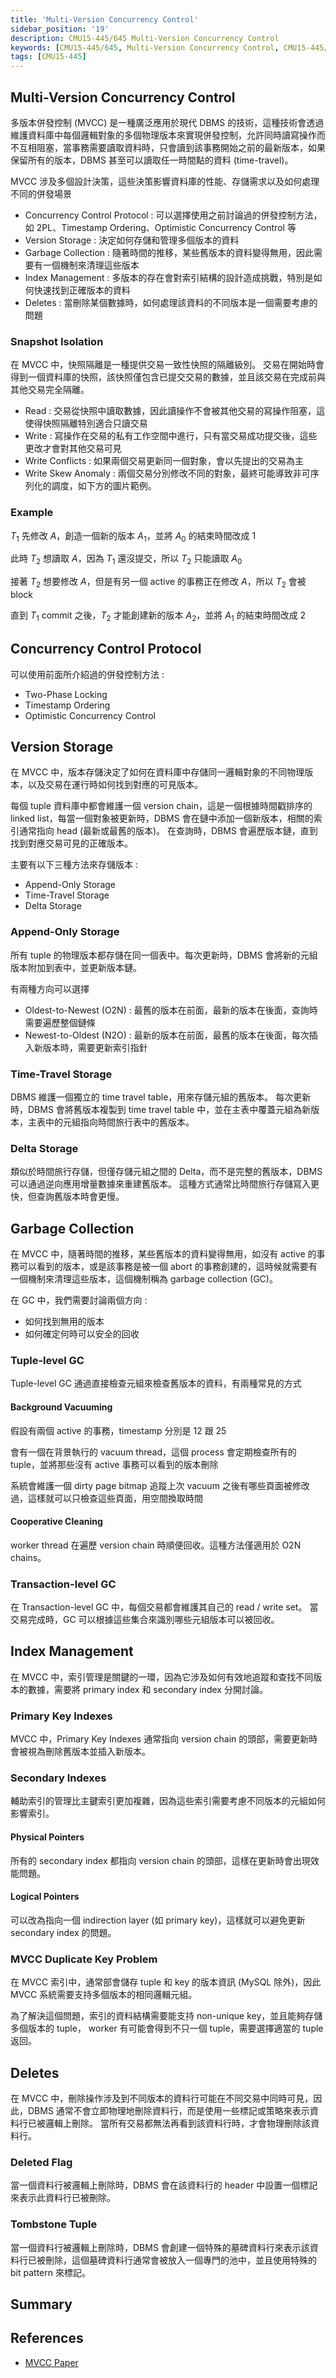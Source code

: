 ```yaml
---
title: 'Multi-Version Concurrency Control'
sidebar_position: '19'
description: CMU15-445/645 Multi-Version Concurrency Control
keywords: [CMU15-445/645, Multi-Version Concurrency Control, CMU15-445/645 筆記]
tags: [CMU15-445]
---
```


<head>
  <title>CMU 15-445 Multi-Version Concurrency Control</title>
</head>

## Multi-Version Concurrency Control

多版本併發控制 (MVCC) 是一種廣泛應用於現代 DBMS 的技術，這種技術會透過維護資料庫中每個邏輯對象的多個物理版本來實現併發控制，允許同時讀寫操作而不互相阻塞，當事務需要讀取資料時，只會讀到該事務開始之前的最新版本，如果保留所有的版本，DBMS 甚至可以讀取任一時間點的資料 (time-travel)。

MVCC 涉及多個設計決策，這些決策影響資料庫的性能、存儲需求以及如何處理不同的併發場景

- Concurrency Control Protocol : 可以選擇使用之前討論過的併發控制方法，如 2PL、Timestamp Ordering、Optimistic Concurrency Control 等
- Version Storage : 決定如何存儲和管理多個版本的資料
- Garbage Collection : 隨著時間的推移，某些舊版本的資料變得無用，因此需要有一個機制來清理這些版本
- Index Management : 多版本的存在會對索引結構的設計造成挑戰，特別是如何快速找到正確版本的資料
- Deletes : 當刪除某個數據時，如何處理該資料的不同版本是一個需要考慮的問題

### Snapshot Isolation

在 MVCC 中，快照隔離是一種提供交易一致性快照的隔離級別。
交易在開始時會得到一個資料庫的快照，該快照僅包含已提交交易的數據，並且該交易在完成前與其他交易完全隔離。

- Read : 交易從快照中讀取數據，因此讀操作不會被其他交易的寫操作阻塞，這使得快照隔離特別適合只讀交易
- Write : 寫操作在交易的私有工作空間中進行，只有當交易成功提交後，這些更改才會對其他交易可見
- Write Conflicts : 如果兩個交易更新同一個對象，會以先提出的交易為主
- Write Skew Anomaly : 兩個交易分別修改不同的對象，最終可能導致非可序列化的調度，如下方的圖片範例。

<ImageModal src="/img/cmu15-445/c19/image-4.webp" caption="Write Skew Anomaly" />

### Example

$T_1$ 先修改 $A$，創造一個新的版本 $A_1$，並將 $A_0$ 的結束時間改成 1

<ImageModal src="/img/cmu15-445/c19/image.webp" caption="MVCC Example" />

此時 $T_2$ 想讀取 $A$，因為 $T_1$ 還沒提交，所以 $T_2$ 只能讀取 $A_0$

<ImageModal src="/img/cmu15-445/c19/image-1.webp" caption="MVCC Example" />

接著 $T_2$ 想要修改 $A$，但是有另一個 active 的事務正在修改 $A$，所以 $T_2$ 會被 block

<ImageModal src="/img/cmu15-445/c19/image-2.webp" caption="MVCC Example" />

直到 $T_1$ commit 之後，$T_2$ 才能創建新的版本 $A_2$，並將 $A_1$ 的結束時間改成 2

<ImageModal src="/img/cmu15-445/c19/image-3.webp" caption="MVCC Example" />

## Concurrency Control Protocol

可以使用前面所介紹過的併發控制方法 :

- Two-Phase Locking
- Timestamp Ordering
- Optimistic Concurrency Control

## Version Storage

在 MVCC 中，版本存儲決定了如何在資料庫中存儲同一邏輯對象的不同物理版本，以及交易在運行時如何找到對應的可見版本。

每個 tuple 資料庫中都會維護一個 version chain，這是一個根據時間戳排序的 linked list，每當一個對象被更新時，DBMS 會在鏈中添加一個新版本，相關的索引通常指向 head (最新或最舊的版本)。
在查詢時，DBMS 會遍歷版本鏈，直到找到對應交易可見的正確版本。

主要有以下三種方法來存儲版本 :

- Append-Only Storage
- Time-Travel Storage
- Delta Storage

### Append-Only Storage

所有 tuple 的物理版本都存儲在同一個表中。每次更新時，DBMS 會將新的元組版本附加到表中，並更新版本鏈。

有兩種方向可以選擇

- Oldest-to-Newest (O2N) : 最舊的版本在前面，最新的版本在後面，查詢時需要遍歷整個鏈條
- Newest-to-Oldest (N2O) : 最新的版本在前面，最舊的版本在後面，每次插入新版本時，需要更新索引指針

<ImageModal src="/img/cmu15-445/c19/image-5.webp" caption="Append-Only Storage" />

### Time-Travel Storage

DBMS 維護一個獨立的 time travel table，用來存儲元組的舊版本。
每次更新時，DBMS 會將舊版本複製到 time travel table 中，並在主表中覆蓋元組為新版本，主表中的元組指向時間旅行表中的舊版本。

<ImageModal src="/img/cmu15-445/c19/image-6.webp" caption="Time-Travel Storage" />

### Delta Storage

類似於時間旅行存儲，但僅存儲元組之間的 Delta，而不是完整的舊版本，DBMS 可以通過逆向應用增量數據來重建舊版本。
這種方式通常比時間旅行存儲寫入更快，但查詢舊版本時會更慢。

<ImageModal src="/img/cmu15-445/c19/image-7.webp" caption="Delta Storage" />

## Garbage Collection

在 MVCC 中，隨著時間的推移，某些舊版本的資料變得無用，如沒有 active 的事務可以看到的版本，或是該事務是被一個 abort 的事務創建的，這時候就需要有一個機制來清理這些版本，這個機制稱為 garbage collection (GC)。

在 GC 中，我們需要討論兩個方向 :

- 如何找到無用的版本
- 如何確定何時可以安全的回收

### Tuple-level GC

Tuple-level GC 通過直接檢查元組來檢查舊版本的資料，有兩種常見的方式

#### Background Vacuuming

假設有兩個 active 的事務，timestamp 分別是 12 跟 25

會有一個在背景執行的 vacuum thread，這個 process 會定期檢查所有的 tuple，並將那些沒有 active 事務可以看到的版本刪除

<ImageModal src="/img/cmu15-445/c19/image-9.webp" caption="Background Vacuuming" />

系統會維護一個 dirty page bitmap 追蹤上次 vacuum 之後有哪些頁面被修改過，這樣就可以只檢查這些頁面，用空間換取時間

<ImageModal src="/img/cmu15-445/c19/image-10.webp" caption="Background Vacuuming" />

#### Cooperative Cleaning

worker thread 在遍歷 version chain 時順便回收。這種方法僅適用於 O2N chains。

<ImageModal src="/img/cmu15-445/c19/image-11.webp" caption="Cooperative Cleaning" />

### Transaction-level GC

在 Transaction-level GC 中，每個交易都會維護其自己的 read / write set。
當交易完成時，GC 可以根據這些集合來識別哪些元組版本可以被回收。

<ImageModal src="/img/cmu15-445/c19/image-12.webp" caption="Transaction-level GC" />

## Index Management

在 MVCC 中，索引管理是關鍵的一環，因為它涉及如何有效地追蹤和查找不同版本的數據，需要將 primary index 和 secondary index 分開討論。

### Primary Key Indexes

MVCC 中，Primary Key Indexes 通常指向 version chain 的頭部，需要更新時會被視為刪除舊版本並插入新版本。

### Secondary Indexes

輔助索引的管理比主鍵索引更加複雜，因為這些索引需要考慮不同版本的元組如何影響索引。

#### Physical Pointers

所有的 secondary index 都指向 version chain 的頭部，這樣在更新時會出現效能問題。

<ImageModal src="/img/cmu15-445/c19/image-13.webp" caption="Physical Pointers" />

#### Logical Pointers

可以改為指向一個 indirection layer (如 primary key)，這樣就可以避免更新 secondary index 的問題。

<ImageModal src="/img/cmu15-445/c19/image-14.webp" caption="Logical Pointers" />
<ImageModal src="/img/cmu15-445/c19/image-15.webp" caption="Logical Pointers" />

### MVCC Duplicate Key Problem

在 MVCC 索引中，通常部會儲存 tuple 和 key 的版本資訊 (MySQL 除外)，因此 MVCC 系統需要支持多個版本的相同邏輯元組。

<ImageModal src="/img/cmu15-445/c19/image-16.webp" caption="MVCC Duplicate Key Problem" />

為了解決這個問題，索引的資料結構需要能支持 non-unique key，並且能夠存儲多個版本的 tuple，
worker 有可能會得到不只一個 tuple，需要選擇適當的 tuple 返回。

## Deletes

在 MVCC 中，刪除操作涉及到不同版本的資料行可能在不同交易中同時可見，因此，DBMS 通常不會立即物理地刪除資料行，而是使用一些標記或策略來表示資料行已被邏輯上刪除。
當所有交易都無法再看到該資料行時，才會物理刪除該資料行。

### Deleted Flag

當一個資料行被邏輯上刪除時，DBMS 會在該資料行的 header 中設置一個標記來表示此資料行已被刪除。

### Tombstone Tuple

當一個資料行被邏輯上刪除時，DBMS 會創建一個特殊的墓碑資料行來表示該資料行已被刪除，這個墓碑資料行通常會被放入一個專門的池中，並且使用特殊的 bit pattern 來標記。

## Summary

<ImageModal src="/img/cmu15-445/c19/image-17.webp" caption="Summary" />

## References

- [MVCC Paper](https://web.archive.org/web/20051025124412/http://www.lcs.mit.edu/publications/specpub.php?id=773)
